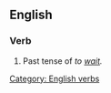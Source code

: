 ==English==

===Verb===
'''{{PAGENAME}}'''
# Past tense of ''to [[wait]].''

[[Category: English verbs]]